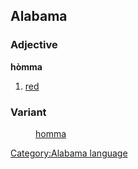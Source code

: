 ==Alabama==
===Adjective===
'''hòmma'''
# [[red]]
===Variant===
:[[homma]]
[[Category:Alabama language]]